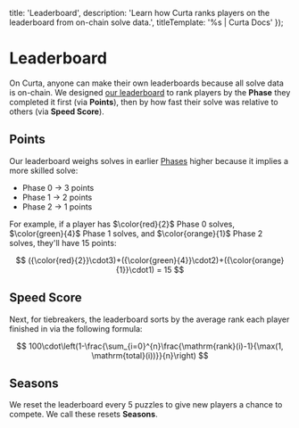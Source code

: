 
  title: 'Leaderboard',
  description: 'Learn how Curta ranks players on the leaderboard from on-chain solve data.',
  titleTemplate: '%s | Curta Docs'
});

# Leaderboard

On Curta, anyone can make their own leaderboards because all solve data is on-chain. We designed [our leaderboard](/leaderboard) to rank players by the **Phase** they completed it first (via **Points**), then by how fast their solve was relative to others (via **Speed Score**).

## Points

Our leaderboard weighs solves in earlier [Phases](/docs/phases) higher because it implies a more skilled solve:

- Phase 0 $\rightarrow$ 3 points
- Phase 1 $\rightarrow$ 2 points
- Phase 2 $\rightarrow$ 1 points

For example, if a player has $\color{red}{2}$ Phase 0 solves, $\color{green}{4}$ Phase 1 solves, and $\color{orange}{1}$ Phase 2 solves, they'll have 15 points:

$$
({\color{red}{2}}\cdot3)+({\color{green}{4}}\cdot2)+({\color{orange}{1}}\cdot1) = 15
$$

## Speed Score

Next, for tiebreakers, the leaderboard sorts by the average rank each player finished in via the following formula:

$$
100\cdot\left(1-\frac{\sum_{i=0}^{n}\frac{\mathrm{rank}(i)-1}{\max(1, \mathrm{total}(i))}}{n}\right)
$$

## Seasons

We reset the leaderboard every 5 puzzles to give new players a chance to compete. We call these resets **Seasons**.
